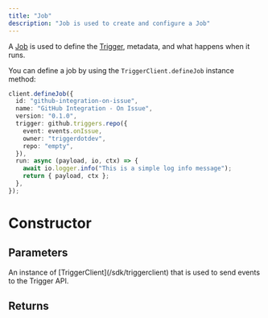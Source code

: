 ```yaml
---
title: "Job"
description: "Job is used to create and configure a Job"
---
```


A [Job](/documentation/concepts/jobs) is used to define the [Trigger](/documentation/concepts/triggers), metadata, and what happens when it runs.

You can define a job by using the `TriggerClient.defineJob` instance method:

<RequestExample>

```ts client.defineJob
client.defineJob({
  id: "github-integration-on-issue",
  name: "GitHub Integration - On Issue",
  version: "0.1.0",
  trigger: github.triggers.repo({
    event: events.onIssue,
    owner: "triggerdotdev",
    repo: "empty",
  }),
  run: async (payload, io, ctx) => {
    await io.logger.info("This is a simple log info message");
    return { payload, ctx };
  },
});
```

</RequestExample>

# Constructor

## Parameters

<ParamField body="client" type="object" required>
  An instance of [TriggerClient](/sdk/triggerclient) that is used to send events to the Trigger API.
</ParamField>

<Snippet file="jobs/options.mdx" />

## Returns

<ResponseField name="Job instance" type="Job" />
